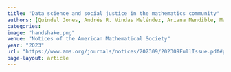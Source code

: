 ```yaml
---
title: "Data science and social justice in the mathematics community"
authors: [Quindel Jones, Andrés R. Vindas Meléndez, Ariana Mendible, Manuchehr Aminian, Heather Zinn Brooks, Nathan Alexander, Carrie Diaz Eaton, PSC]
categories: 
image: "handshake.png"
venue: "Notices of the American Mathematical Society"
year: "2023"
url: "https://www.ams.org/journals/notices/202309/202309FullIssue.pdf#page=105"
page-layout: article
---
```

   